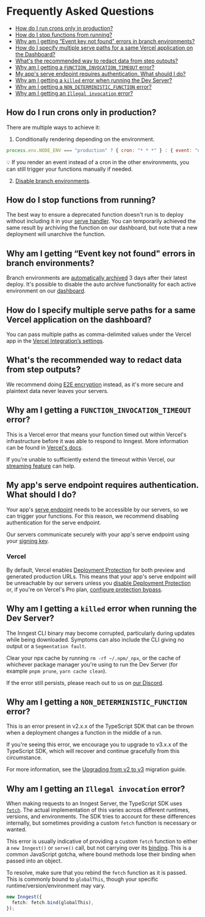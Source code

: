 # Frequently Asked Questions

- [How do I run crons only in production?](#how-do-i-run-crons-only-in-production)
- [How do I stop functions from running?](#how-do-i-stop-functions-from-running)
- [Why am I getting “Event key not found" errors in branch environments?](#why-am-i-getting-event-key-not-found-errors-in-branch-environments)
- [How do I specify multiple serve paths for a same Vercel application on the Dashboard?](#why-am-i-getting-event-key-not-found-errors-in-branch-environments)
- [What's the recommended way to redact data from step outputs?](#what-s-the-recommended-way-to-redact-data-from-step-outputs)
- [Why am I getting a `FUNCTION_INVOCATION_TIMEOUT` error?](#why-am-i-getting-a-function-invocation-timeout-error)
- [My app's serve endpoint requires authentication. What should I
  do?](#my-app-s-serve-endpoint-requires-authentication-what-should-i-do)
- [Why am I getting a `killed` error when running the Dev Server?](#why-am-i-getting-a-killed-error-when-running-the-dev-server)
- [Why am I getting a `NON_DETERMINISTIC_FUNCTION`
  error?](#why-am-i-getting-a-non-deterministic-function-error)
- [Why am I getting an `Illegal invocation` error?](#why-am-i-getting-an-illegal-invocation-error)

## How do I run crons only in production?

There are multiple ways to achieve it:
1. Conditionally rendering depending on the environment.
```javascript
process.env.NODE_ENV === "production" ? { cron: "* * *" } : { event: "dev/manualXYZ" }
```
💡 If you render an event instead of a cron in the other environments, you can still trigger your functions manually if needed.

2. [Disable branch environments](/docs/platform/environments#disabling-branch-environments-in-vercel).

## How do I stop functions from running?
The best way to ensure a deprecated function doesn't run is to deploy without including it in your [serve handler](/docs/reference/serve). You can temporarily achieved the same result by archiving the function on our dashboard, but note that a new deployment will unarchive the function.

## Why am I getting “Event key not found" errors in branch environments?
Branch environments are [automatically archived](/docs/platform/environments#archiving-branch-environments) 3 days after their latest deploy.
It's possible to disable the auto archive functionality for each active environment on our [dashboard](https://app.inngest.com/env).


## How do I specify multiple serve paths for a same Vercel application on the dashboard?
You can pass multiple paths as comma-delimited values under the Vercel app in the [Vercel Integration’s settings](https://app.inngest.com/settings/integrations/vercel).

## What's the recommended way to redact data from step outputs?
We recommend doing [E2E encryption](/docs/reference/middleware/examples#e2-e-encryption) instead, as it's more secure and plaintext data never leaves your servers.

## Why am I getting a `FUNCTION_INVOCATION_TIMEOUT` error?
This is a Vercel error that means your function timed out within Vercel's infrastructure before it was able to respond to Inngest. More information can be found in [Vercel's docs](https://vercel.com/docs/functions/serverless-functions/runtimes#max-duration).

If you're unable to sufficiently extend the timeout within Vercel, our [streaming feature](/docs/streaming) can help.

## My app's serve endpoint requires authentication. What should I do?
Your app's [serve endpoint](/docs/sdk/serve) needs to be accessible by our
servers, so we can trigger your functions. For this reason, we recommend disabling authentication
for the serve endpoint.

Our servers communicate securely with your app's serve endpoint using your [signing key](/docs/sdk/serve#signing-key).

### Vercel
By default, Vercel enables [Deployment Protection](https://vercel.com/docs/security/deployment-protection)
for both preview and generated production URLs. This means that your app's serve endpoint will be
unreachable by our servers unless you [disable Deployment Protection](https://vercel.com/docs/security/deployment-protection#configuring-deployment-protection)
or, if you're on Vercel's Pro plan, [configure protection bypass](/docs/deploy/vercel#bypassing-deployment-protection).

## Why am I getting a `killed` error when running the Dev Server?
The Inngest CLI binary may become corrupted, particularly during updates while
being downloaded. Symptoms can also include the CLI giving no output or a
`Segmentation fault`.

Clear your npx cache by running `rm -rf ~/.npm/_npx`, or the cache of whichever
package manager you're using to run the Dev Server (for example `pnpm prune`, `yarn
cache clean`).

If the error still persists, please reach out to us on [our Discord](https://www.inngest.com/discord).

## Why am I getting a `NON_DETERMINISTIC_FUNCTION` error?
This is an error present in v2.x.x of the TypeScript SDK that can be thrown when a deployment changes a function in the middle of a run.

If you're seeing this error, we encourage you to upgrade to v3.x.x of the TypeScript SDK, which will recover and continue gracefully from this circumstance.

For more information, see the [Upgrading from v2 to v3](/docs/sdk/migration) migration guide.

## Why am I getting an `Illegal invocation` error?
When making requests to an Inngest Server, the TypeScript SDK uses
[`fetch`](https://developer.mozilla.org/en-US/docs/Web/API/Fetch_API). The
actual implementation of this varies across different runtimes, versions, and
environments. The SDK tries to account for these differences internally, but
sometimes providing a custom `fetch` function is necessary or wanted.

This error is usually indicative of providing a custom `fetch` function to
either a `new Inngest()` or `serve()` call, but not carrying over its
[binding](https://developer.mozilla.org/en-US/docs/Web/JavaScript/Reference/Global_objects/Function/bind).
This is a common JavaScript gotcha, where bound methods lose their binding when
passed into an object.

To resolve, make sure that you rebind the `fetch` function as it is passed. This
is commonly bound to `globalThis`, though your specific runtime/version/environment
may vary.

```ts
new Inngest({
  fetch: fetch.bind(globalThis),
});
```
